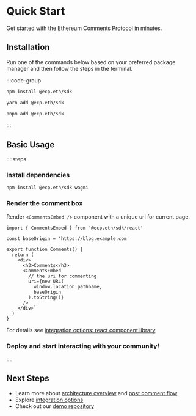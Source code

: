 # Quick Start

Get started with the Ethereum Comments Protocol in minutes.

## Installation

Run one of the commands below based on your preferred package manager and then follow the steps in the terminal.

:::code-group

```bash [npm]
npm install @ecp.eth/sdk
```

```bash [yarn]
yarn add @ecp.eth/sdk
```

```bash [pnpm]
pnpm add @ecp.eth/sdk
```

:::

## Basic Usage

::::steps

### Install dependencies

```bash
npm install @ecp.eth/sdk wagmi
```

### Render the comment box

Render `<CommentsEmbed />` component with a unique url for current page.

```tsx
import { CommentsEmbed } from '@ecp.eth/sdk/react'

const baseOrigin = 'https://blog.example.com'

export function Comments() {
  return (
    <div>
      <h3>Comments</h3>
      <CommentsEmbed
        // the uri for commenting
        uri={new URL(
          window.location.pathname,
          baseOrigin
        ).toString()}
      />
    </div>`
  )
}
```

For details see [integration options: react component library](/integration-options#1-react-component-library)

### Deploy and start interacting with your community!

::::

## Next Steps

- Learn more about [architecture overview](/architecture-overview) and [post comment flow](/post-comment-flow)
- Explore [integration options](/integration-options)
- Check out our [demo repository](https://github.com/ecp-eth/comments-monorepo/tree/main/apps/demo)
